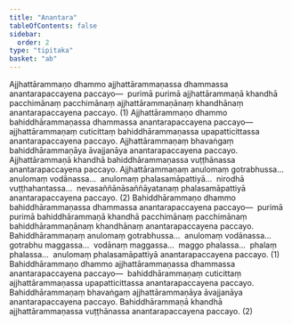 ```yaml
---
title: "Anantara"
tableOfContents: false
sidebar:
  order: 2
type: "tipitaka"
basket: "ab"
---
```



<DynamicBreadcrumb />

<Division number="16">

<Paragraph number="2900">
Ajjhattārammaṇo dhammo ajjhattārammaṇassa dhammassa anantarapaccayena paccayo—  purimā purimā ajjhattārammaṇā khandhā pacchimānaṃ pacchimānaṃ ajjhattārammaṇānaṃ khandhānaṃ anantarapaccayena paccayo. (1)
</Paragraph>

<Paragraph number="2901">
Ajjhattārammaṇo dhammo bahiddhārammaṇassa dhammassa anantarapaccayena paccayo—  ajjhattārammaṇaṃ cuticittaṃ bahiddhārammaṇassa upapatticittassa anantarapaccayena paccayo. Ajjhattārammaṇaṃ bhavaṅgaṃ bahiddhārammaṇāya āvajjanāya anantarapaccayena paccayo. Ajjhattārammaṇā khandhā bahiddhārammaṇassa vuṭṭhānassa anantarapaccayena paccayo. Ajjhattārammaṇaṃ anulomaṃ gotrabhussa…  anulomaṃ vodānassa…  anulomaṃ phalasamāpattiyā…  nirodhā vuṭṭhahantassa…  nevasaññānāsaññāyatanaṃ phalasamāpattiyā anantarapaccayena paccayo. (2)
</Paragraph>

</Division>
<Division number="17">

<Paragraph number="2902">
Bahiddhārammaṇo dhammo bahiddhārammaṇassa dhammassa anantarapaccayena paccayo—  purimā purimā bahiddhārammaṇā khandhā pacchimānaṃ pacchimānaṃ bahiddhārammaṇānaṃ khandhānaṃ anantarapaccayena paccayo. Bahiddhārammaṇaṃ anulomaṃ gotrabhussa…  anulomaṃ vodānassa…  gotrabhu maggassa…  vodānaṃ maggassa…  maggo phalassa…  phalaṃ phalassa…  anulomaṃ phalasamāpattiyā anantarapaccayena paccayo. (1)
</Paragraph>

<Paragraph number="2903">
Bahiddhārammaṇo dhammo ajjhattārammaṇassa dhammassa anantarapaccayena paccayo—  bahiddhārammaṇaṃ cuticittaṃ ajjhattārammaṇassa upapatticittassa anantarapaccayena paccayo. Bahiddhārammaṇaṃ bhavaṅgaṃ ajjhattārammaṇāya āvajjanāya anantarapaccayena paccayo. Bahiddhārammaṇā khandhā ajjhattārammaṇassa vuṭṭhānassa anantarapaccayena paccayo. (2)
</Paragraph>
</Division>